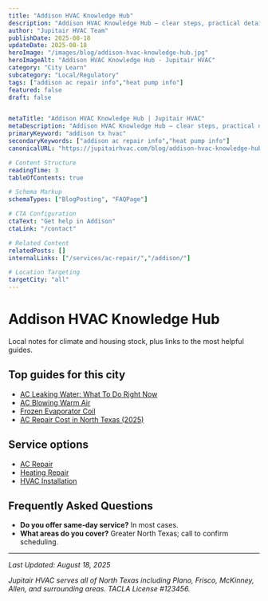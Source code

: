 ```yaml
---
title: "Addison HVAC Knowledge Hub"
description: "Addison HVAC Knowledge Hub — clear steps, practical detail, and when to call a pro in North Texas."
author: "Jupitair HVAC Team"
publishDate: 2025-08-18
updateDate: 2025-08-18
heroImage: "/images/blog/addison-hvac-knowledge-hub.jpg"
heroImageAlt: "Addison HVAC Knowledge Hub - Jupitair HVAC"
category: "City Learn"
subcategory: "Local/Regulatory"
tags: ["addison ac repair info","heat pump info"]
featured: false
draft: false


metaTitle: "Addison HVAC Knowledge Hub | Jupitair HVAC"
metaDescription: "Addison HVAC Knowledge Hub — clear steps, practical detail, and when to call a pro in North Texas."
primaryKeyword: "addison tx hvac"
secondaryKeywords: ["addison ac repair info","heat pump info"]
canonicalURL: "https://jupitairhvac.com/blog/addison-hvac-knowledge-hub"

# Content Structure
readingTime: 3
tableOfContents: true

# Schema Markup
schemaTypes: ["BlogPosting", "FAQPage"]

# CTA Configuration
ctaText: "Get help in Addison"
ctaLink: "/contact"

# Related Content
relatedPosts: []
internalLinks: ["/services/ac-repair/","/addison/"]

# Location Targeting
targetCity: "all"
---
```



# Addison HVAC Knowledge Hub

Local notes for climate and housing stock, plus links to the most helpful guides.



## Top guides for this city

- [AC Leaking Water: What To Do Right Now](/learn/ac-leaking-water-what-to-do)
- [AC Blowing Warm Air](/learn/ac-blowing-warm-air)
- [Frozen Evaporator Coil](/learn/frozen-evaporator-coil)
- [AC Repair Cost in North Texas (2025)](/learn/ac-repair-cost-north-texas-2025)



<BlogCTA variant="inline" />


## Service options

- [AC Repair](/services/ac-repair/)
- [Heating Repair](/services/heating-repair/)
- [HVAC Installation](/services/hvac-installation/)




## Frequently Asked Questions


- **Do you offer same‑day service?** In most cases.
- **What areas do you cover?** Greater North Texas; call to confirm scheduling.

---

<BlogCTA variant="end" title="Ready to Solve Your HVAC Issues?" description="Don't let HVAC problems disrupt your comfort. Our experienced technicians are here to help." />

*Last Updated: August 18, 2025*

*Jupitair HVAC serves all of North Texas including Plano, Frisco, McKinney, Allen, and surrounding areas. TACLA License #123456.*

